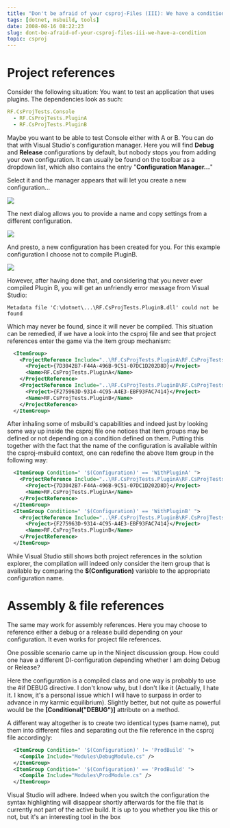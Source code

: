 ```yaml
---
title: "Don't be afraid of your csproj-Files (III): We have a condition"
tags: [dotnet, msbuild, tools]
date: 2008-08-16 08:22:23
slug: dont-be-afraid-of-your-csproj-files-iii-we-have-a-condition
topic: csproj
---
```


<TopicToc topicId="csproj" active="Don't be afraid of your csproj-Files (III): We have a condition" />

# Project references

Consider the following situation: You want to test an application that uses plugins. The dependencies look as such:

```yaml
RF.CsProjTests.Console
  - RF.CsProjTests.PluginA
  - RF.CsProjTests.PluginB
```

Maybe you want to be able to test Console either with A or B. You can do that with Visual Studio's configuration manager. Here you will find **Debug** and **Release** configurations by default, but nobody stops you from adding your own configuration. It can usually be found on the toolbar as a dropdown list, which also contains the entry "**Configuration Manager...**"

Select it and the manager appears that will let you create a new configuration...

![](/assets/msbuildconfmgr.png)

The next dialog allows you to provide a name and copy settings from a different configuration.

![](/assets/msbuildnewconf.png)

And presto, a new configuration has been created for you. For this example configuration I choose not to compile PluginB.

![](/assets/msbuildpluginaconf.png)

However, after having done that, and considering that you never ever compiled Plugin B, you will get an unfriendly error message from Visual Studio:

```
Metadata file 'C:\dotnet\...\RF.CsProjTests.PluginB.dll' could not be found
```

Which may never be found, since it will never be compiled. This situation can be remedied, if we have a look into the csproj file and see that project references enter the game via the item group mechanism:

```xml
  <ItemGroup>
    <ProjectReference Include="..\RF.CsProjTests.PluginA\RF.CsProjTests.PluginA.csproj">
      <Project>{7D3042B7-F44A-496B-9C51-07DC1D202D8D}</Project>
      <Name>RF.CsProjTests.PluginA</Name>
    </ProjectReference>
    <ProjectReference Include="..\RF.CsProjTests.PluginB\RF.CsProjTests.PluginB.csproj">
      <Project>{F275963D-9314-4C95-A4E3-EBF93FAC7414}</Project>
      <Name>RF.CsProjTests.PluginB</Name>
    </ProjectReference>
  </ItemGroup>
```

After inhaling some of msbuild's capabilities and indeed just by looking some way up inside the csproj file one notices that item groups may be defined or not depending on a condition defined on them. Putting this together with the fact that the name of the configuration is available within the csproj-msbuild context, one can redefine the above Item group in the following way:

```xml
  <ItemGroup Condition=" '$(Configuration)' == 'WithPluginA' ">
    <ProjectReference Include="..\RF.CsProjTests.PluginA\RF.CsProjTests.PluginA.csproj">
      <Project>{7D3042B7-F44A-496B-9C51-07DC1D202D8D}</Project>
      <Name>RF.CsProjTests.PluginA</Name>
    </ProjectReference>
  </ItemGroup>
  <ItemGroup Condition=" '$(Configuration)' == 'WithPluginB' ">
    <ProjectReference Include="..\RF.CsProjTests.PluginB\RF.CsProjTests.PluginB.csproj">
      <Project>{F275963D-9314-4C95-A4E3-EBF93FAC7414}</Project>
      <Name>RF.CsProjTests.PluginB</Name>
    </ProjectReference>
  </ItemGroup>
```

While Visual Studio still shows both project references in the solution explorer, the compilation will indeed only consider the item group that is available by comparing the **$(Configuration)** variable to the appropriate configuration name. 

# Assembly & file references

The same may work for assembly references. Here you may choose to reference either a debug or a release build depending on your configuration. It even works for project file references.

One possible scenario came up in the Ninject discussion group. How could one have a different DI-configuration depending whether I am doing Debug or Release?

Here the configuration is a compiled class and one way is probably to use the #if DEBUG directive. I don't know why, but I don't like it (Actually, I hate it. I know, it's a personal issue which I will have to surpass in order to advance in my karmic equilibrium). Slightly better, but not quite as powerful would be the **[Conditional("DEBUG")]** attribute on a method.

A different way altogether is to create two identical types (same name), put them into different files and separating out the file reference in the csproj file accordingly:

```xml
  <ItemGroup Condition=" '$(Configuration)' != 'ProdBuild' ">
    <Compile Include="Modules\DebugModule.cs" />
  </ItemGroup>
  <ItemGroup Condition=" '$(Configuration)' == 'ProdBuild' ">
    <Compile Include="Modules\ProdModule.cs" />
  </ItemGroup>
```

Visual Studio will adhere. Indeed when you switch the configuration the syntax highlighting will disappear shortly afterwards for the file that is currently not part of the active build. It is up to you whether you like this or not, but it's an interesting tool in the box